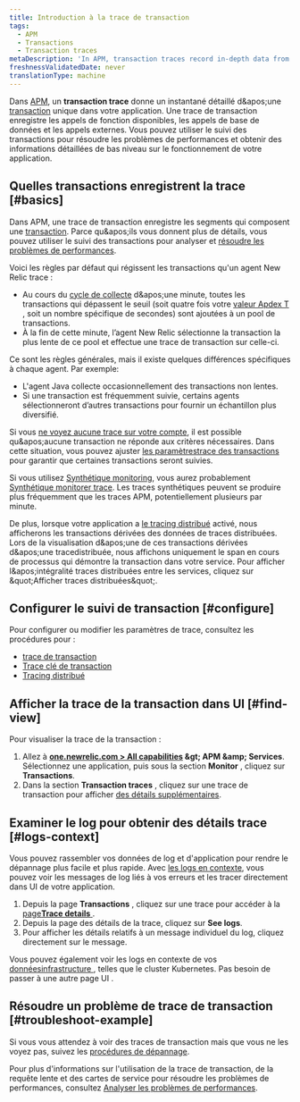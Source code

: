 ```yaml
---
title: Introduction à la trace de transaction
tags:
  - APM
  - Transactions
  - Transaction traces
metaDescription: 'In APM, transaction traces record in-depth data from your application''s slowest HTTP requests and database queries.'
freshnessValidatedDate: never
translationType: machine
---
```


Dans [APM](/docs/apm/new-relic-apm), un <DNT>**transaction trace**</DNT> donne un instantané détaillé d&amp;apos;une [transaction](/docs/apm/transactions/intro-transactions/transactions-new-relic-apm) unique dans votre application. Une trace de transaction enregistre les appels de fonction disponibles, les appels de base de données et les appels externes. Vous pouvez utiliser le suivi des transactions pour résoudre les problèmes de performances et obtenir des informations détaillées de bas niveau sur le fonctionnement de votre application.

## Quelles transactions enregistrent la trace [#basics]

Dans APM, une trace de transaction enregistre les segments qui composent une [transaction](/docs/apm/transactions/intro-transactions/transactions-new-relic-apm). Parce qu&amp;apos;ils vous donnent plus de détails, vous pouvez utiliser le suivi des transactions pour analyser et [résoudre les problèmes de performances](#troubleshoot-example).

Voici les règles par défaut qui régissent les transactions qu&apos;un agent New Relic trace :

* Au cours du [cycle de collecte](/docs/new-relic-solutions/get-started/glossary/#harvest-cycle) d&amp;apos;une minute, toutes les transactions qui dépassent le seuil (soit quatre fois votre [valeur Apdex T](/docs/apm/new-relic-apm/apdex/apdex-measuring-user-satisfaction) , soit un nombre spécifique de secondes) sont ajoutées à un pool de transactions.
* À la fin de cette minute, l’agent New Relic sélectionne la transaction la plus lente de ce pool et effectue une trace de transaction sur celle-ci.

Ce sont les règles générales, mais il existe quelques différences spécifiques à chaque agent. Par exemple:

* L&apos;agent Java collecte occasionnellement des transactions non lentes.
* Si une transaction est fréquemment suivie, certains agents sélectionneront d’autres transactions pour fournir un échantillon plus diversifié.

Si vous [ne voyez aucune trace sur votre compte](/docs/apm/transactions/transaction-traces/troubleshooting-not-seeing-transaction-traces), il est possible qu&amp;apos;aucune transaction ne réponde aux critères nécessaires. Dans cette situation, vous pouvez ajuster [les paramètrestrace des transactions](/docs/apm/transactions/transaction-traces/configure-transaction-traces) pour garantir que certaines transactions seront suivies.

Si vous utilisez [Synthétique monitoring](/docs/synthetics/new-relic-synthetics/getting-started/new-relic-synthetics), vous aurez probablement [Synthétique monitorer trace](/docs/synthetics/new-relic-synthetics/using-monitors/collect-synthetic-transaction-traces). Les traces synthétiques peuvent se produire plus fréquemment que les traces APM, potentiellement plusieurs par minute.

De plus, lorsque votre application a [le tracing distribué](/docs/distributed-tracing/concepts/introduction-distributed-tracing) activé, nous afficherons les transactions dérivées des données de traces distribuées. Lors de la visualisation d&amp;apos;une de ces transactions dérivées d&amp;apos;une tracedistribuée, nous affichons uniquement le span en cours de processus qui démontre la transaction dans votre service. Pour afficher l&amp;apos;intégralité traces distribuées entre les services, cliquez sur &amp;quot;Afficher traces distribuées&amp;quot;.

## Configurer le suivi de transaction [#configure]

Pour configurer ou modifier les paramètres de trace, consultez les procédures pour :

* [trace de transaction](/docs/apm/transactions/transaction-traces/configure-transaction-traces)
* [Trace clé de transaction](/docs/apm/transactions/transaction-traces/configure-transaction-traces#key-txns)
* [Tracing distribué](/docs/distributed-tracing/concepts/quick-start)

## Afficher la trace de la transaction dans UI [#find-view]

Pour visualiser la trace de la transaction :

1. Allez à <DNT>**[one.newrelic.com &gt; All capabilities](https://one.newrelic.com/all-capabilities) &amp;gt; APM &amp;amp; Services**</DNT>. Sélectionnez une application, puis sous la section <DNT>**Monitor**</DNT> , cliquez sur <DNT>**Transactions**</DNT>.
2. Dans la section <DNT>**Transaction traces**</DNT> , cliquez sur une trace de transaction pour afficher [des détails supplémentaires](/docs/apm/transactions/transaction-traces/transaction-traces-summary-page).

## Examiner le log pour obtenir des détails trace [#logs-context]

Vous pouvez rassembler vos données de log et d&apos;application pour rendre le dépannage plus facile et plus rapide. Avec [les logs en contexte](/docs/logs/logs-context/configure-logs-context-apm-agents/), vous pouvez voir les messages de log liés à vos erreurs et les tracer directement dans UI de votre application.

1. Depuis la page <DNT>**Transactions**</DNT> , cliquez sur une trace pour accéder à la [page<DNT>**Trace details**</DNT> ](/docs/apm/transactions/transaction-traces/transaction-traces-trace-details-page).
2. Depuis la page des détails de la trace, cliquez sur <DNT>**See logs**</DNT>.
3. Pour afficher les détails relatifs à un message individuel du log, cliquez directement sur le message.

Vous pouvez également voir les logs en contexte de vos [donnéesinfrastructure ](/docs/logs/forward-logs/forward-your-logs-using-infrastructure-agent/), telles que le cluster Kubernetes. Pas besoin de passer à une autre page UI .

## Résoudre un problème de trace de transaction [#troubleshoot-example]

Si vous vous attendez à voir des traces de transaction mais que vous ne les voyez pas, suivez les [procédures de dépannage](/docs/apm/transactions/transaction-traces/troubleshooting-not-seeing-transaction-traces).

Pour plus d&apos;informations sur l&apos;utilisation de la trace de transaction, de la requête lente et des cartes de service pour résoudre les problèmes de performances, consultez [Analyser les problèmes de performances](/docs/apm/applications-menu/features/analyze-database-instance-level-performance-issues).